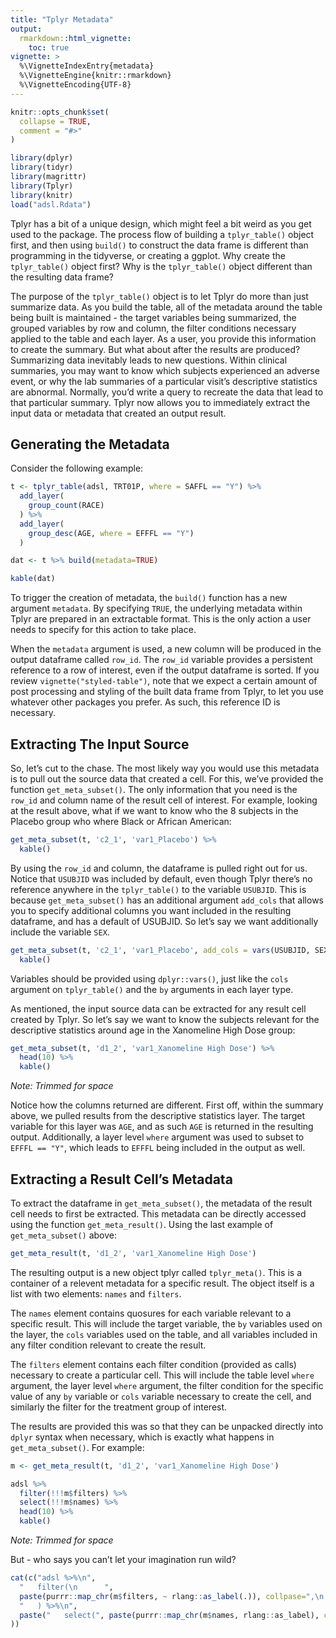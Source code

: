 ```yaml
---
title: "Tplyr Metadata"
output: 
  rmarkdown::html_vignette:
    toc: true
vignette: >
  %\VignetteIndexEntry{metadata}
  %\VignetteEngine{knitr::rmarkdown}
  %\VignetteEncoding{UTF-8}
---
```


```r
knitr::opts_chunk$set(
  collapse = TRUE,
  comment = "#>"
)
```

```r
library(dplyr)
library(tidyr)
library(magrittr)
library(Tplyr)
library(knitr)
load("adsl.Rdata")
```

Tplyr has a bit of a unique design, which might feel a bit weird as you get used to the package. The process flow of building a `tplyr_table()` object first, and then using `build()` to construct the data frame is different than programming in the tidyverse, or creating a ggplot. Why create the `tplyr_table()` object first? Why is the `tplyr_table()` object different than the resulting data frame?

The purpose of the `tplyr_table()` object is to let Tplyr do more than just summarize data. As you build the table, all of the metadata around the table being built is maintained - the target variables being summarized, the grouped variables by row and column, the filter conditions necessary applied to the table and each layer. As a user, you provide this information to create the summary. But what about after the results are produced? Summarizing data inevitably leads to new questions. Within clinical summaries, you may want to know which subjects experienced an adverse event, or why the lab summaries of a particular visit's descriptive statistics are abnormal. Normally, you'd write a query to recreate the data that lead to that particular summary. Tplyr now allows you to immediately extract the input data or metadata that created an output result. 

## Generating the Metadata

Consider the following example:

```r
t <- tplyr_table(adsl, TRT01P, where = SAFFL == "Y") %>% 
  add_layer(
    group_count(RACE)
  ) %>% 
  add_layer(
    group_desc(AGE, where = EFFFL == "Y")
  )

dat <- t %>% build(metadata=TRUE)

kable(dat)
```

To trigger the creation of metadata, the `build()` function has a new argument `metadata`. By specifying `TRUE`, the underlying metadata within Tplyr are prepared in an extractable format. This is the only action a user needs to specify for this action to take place. 

When the `metadata` argument is used, a new column will be produced in the output dataframe called `row_id`. The `row_id` variable provides a persistent reference to a row of interest, even if the output dataframe is sorted. If you review `vignette("styled-table")`, note that we expect a certain amount of post processing and styling of the built data frame from Tplyr, to let you use whatever other packages you prefer. As such, this reference ID is necessary.

## Extracting The Input Source

So, let's cut to the chase. The most likely way you would use this metadata is to pull out the source data that created a cell. For this, we've provided the function `get_meta_subset()`. The only information that you need is the `row_id` and column name of the result cell of interest. For example, looking at the result above, what if we want to know who the 8 subjects in the Placebo group who where Black or African American:

```r
get_meta_subset(t, 'c2_1', 'var1_Placebo') %>% 
  kable()
```

By using the `row_id` and column, the dataframe is pulled right out for us. Notice that `USUBJID` was included by default, even though Tplyr there's no reference anywhere in the `tplyr_table()` to the variable `USUBJID`. This is because `get_meta_subset()` has an additional argument `add_cols` that allows you to specify additional columns you want included in the resulting dataframe, and has a default of USUBJID. So let's say we want additionally include the variable `SEX`.

```r
get_meta_subset(t, 'c2_1', 'var1_Placebo', add_cols = vars(USUBJID, SEX)) %>% 
  kable()
```

Variables should be provided using `dplyr::vars()`, just like the `cols` argument on `tplyr_table()` and the `by` arguments in each layer type. 

As mentioned, the input source data can be extracted for any result cell created by Tplyr. So let's say we want to know the subjects relevant for the descriptive statistics around age in the Xanomeline High Dose group:

```r
get_meta_subset(t, 'd1_2', 'var1_Xanomeline High Dose') %>% 
  head(10) %>% 
  kable()
```

_Note: Trimmed for space_

Notice how the columns returned are different. First off, within the summary above, we pulled results from the descriptive statistics layer. The target variable for this layer was `AGE`, and as such `AGE` is returned in the resulting output. Additionally, a layer level `where` argument was used to subset to `EFFFL == "Y"`, which leads to `EFFFL` being included in the output as well.

## Extracting a Result Cell's Metadata

To extract the dataframe in `get_meta_subset()`, the metadata of the result cell needs to first be extracted. This metadata can be directly accessed using the function `get_meta_result()`. Using the last example of `get_meta_subset()` above:

```r
get_meta_result(t, 'd1_2', 'var1_Xanomeline High Dose')
```

The resulting output is a new object tplyr called `tplyr_meta()`. This is a container of a relevent metadata for a specific result. The object itself is a list with two elements: `names` and `filters`.

The `names` element contains quosures for each variable relevant to a specific result. This will include the target variable, the `by` variables used on the layer, the `cols` variables used on the table, and all variables included in any filter condition relevant to create the result.

The `filters` element contains each filter condition (provided as calls) necessary to create a particular cell. This will include the table level `where` argument, the layer level `where` argument, the filter condition for the specific value of any `by` variable or `cols` variable necessary to create the cell, and similarly the filter for the treatment group of interest.

The results are provided this was so that they can be unpacked directly into `dplyr` syntax when necessary, which is exactly what happens in `get_meta_subset()`. For example:

```r
m <- get_meta_result(t, 'd1_2', 'var1_Xanomeline High Dose')

adsl %>% 
  filter(!!!m$filters) %>% 
  select(!!!m$names) %>% 
  head(10) %>% 
  kable()
```

_Note: Trimmed for space_

But - who says you can't let your imagination run wild? 

```r
cat(c("adsl %>%\n",
  "   filter(\n      ",
  paste(purrr::map_chr(m$filters, ~ rlang::as_label(.)), collpase=",\n      "),
  "   ) %>%\n",
  paste("   select(", paste(purrr::map_chr(m$names, rlang::as_label), collapse=", "), ")", sep="")
))
```
